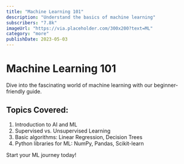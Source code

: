 ```yaml
---
title: "Machine Learning 101"
description: "Understand the basics of machine learning"
subscribers: "7.8k"
imageUrl: "https://via.placeholder.com/300x200?text=ML"
category: "more"
publishDate: 2023-05-03
---
```


# Machine Learning 101

Dive into the fascinating world of machine learning with our beginner-friendly guide.

## Topics Covered:

1. Introduction to AI and ML
2. Supervised vs. Unsupervised Learning
3. Basic algorithms: Linear Regression, Decision Trees
4. Python libraries for ML: NumPy, Pandas, Scikit-learn

Start your ML journey today!